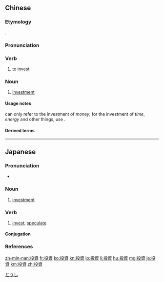 {{also|投资}}
==Chinese==
{{zh-forms|s=投资}}

===Etymology===
{{borrowing|zh|ja|-|}} {{ja-r|投資|とうし}}.

===Pronunciation===
{{zh-pron
|m=tóuzī
|c=tau4 zi1
|h=pfs=thèu-chṳ̂
|mn=xm,zz,tw:tâu-chu/qz:tâu-chir/qz:tiô-chir
|ma=Zh-tóuzi.ogg
|cat=v,n
}}

===Verb===
{{zh-verb}}

# to [[invest]] {{gloss|money}}
#: {{zh-x|投資 信心|investor confidence}}
#: {{zh-x|投資 總是 有 風險 因素。|There is always an element of risk when making an investment.}}

===Noun===
{{zh-noun}}

# [[investment]] {{gloss|of money}} {{zh-mw|筆}}
#: {{zh-x|股權 投資|equity '''investment'''}}

====Usage notes====
{{zh-l|投資}} can only refer to the investment of ''money''; for the investment of ''time'', ''energy'' and other things, use {{zh-l|投入}}.

====Derived terms====
{{zh-der|投資環境|投資回報率|投資家|投資基金|投資人|投資銀行|投資者|外商直接投資}}

{{zh-cat|Advanced}}

----

==Japanese==
{{ja-kanjitab|とう|し|yomi=on}}

===Pronunciation===
* {{ja-pron|とうし|y=o|acc=0|acc_ref=NHK}}

===Noun===
{{ja-noun|とうし}}

# [[investment]]

===Verb===
{{ja-verb-suru|tr=trans|とうし}}

# [[invest]], [[speculate]]
#: {{ja-usex|株にお金を投資する|かぶ に おかね を とうし する|invest money in stock}}

====Conjugation====
{{ja-suru|とうし}}

===References===
<references/>

[[Category:ja:Business|とうし]]

[[zh-min-nan:投資]]
[[fr:投資]]
[[ko:投資]]
[[kn:投資]]
[[lo:投資]]
[[li:投資]]
[[hu:投資]]
[[mg:投資]]
[[ja:投資]]
[[km:投資]]
[[zh:投資]]